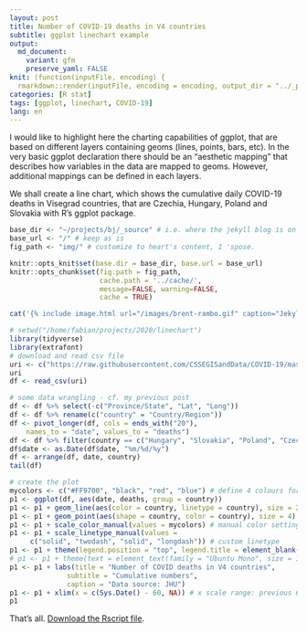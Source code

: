 ```yaml
---
layout: post
title: Number of COVID-19 deaths in V4 countries
subtitle: ggplot linechart example
output:
  md_document:
    variant: gfm
    preserve_yaml: FALSE
knit: (function(inputFile, encoding) {
  rmarkdown::render(inputFile, encoding = encoding, output_dir = "../_posts") })
categories: [R stat]
tags: [ggplot, linechart, COVID-19]
lang: en
---
```



I would like to highlight here the charting capabilities of ggplot, that are based on different layers containing geoms (lines, points, bars, etc). In the very basic ggplot declaration there should be an "aesthetic mapping" that describes how variables in the data are mapped to geoms. However, additional mappings can be defined in each layers.

We shall create a line chart, which shows the cumulative daily COVID-19 deaths in Visegrad countries, that are Czechia, Hungary, Poland and Slovakia with R's ggplot package. 

```r
base_dir <- "~/projects/bj/_source" # i.e. where the jekyll blog is on the hard drive.
base_url <- "/" # keep as is
fig_path <- "img/" # customize to heart's content, I 'spose.

knitr::opts_knit$set(base.dir = base_dir, base.url = base_url)
knitr::opts_chunk$set(fig.path = fig_path,
                      cache.path = '../cache/',
                      message=FALSE, warning=FALSE,
                      cache = TRUE) 
```
```r
cat('{% include image.html url="/images/brent-rambo.gif" caption="Jekyll rules the world. Your Jekyll friend, Steve" width=410 align="right" %} ')
```

```r
# setwd("/home/fabian/projects/2020/linechart")
library(tidyverse)
library(extrafont)
# download and read csv file
uri <- c("https://raw.githubusercontent.com/CSSEGISandData/COVID-19/master/csse_covid_19_data/csse_covid_19_time_series/time_series_covid19_deaths_global.csv")
uri
df <- read_csv(uri)

# some data wrangling - cf. my previous post
df <- df %>% select(-c("Province/State", "Lat", "Long"))
df <- df %>% rename(c("country" = "Country/Region"))
df <- pivot_longer(df, cols = ends_with("20"),
    names_to = "date", values_to = "deaths")
df <- df %>% filter(country == c("Hungary", "Slovakia", "Poland", "Czechia"))
df$date <- as.Date(df$date, "%m/%d/%y")
df <- arrange(df, date, country)
tail(df)

# create the plot
mycolors <- c("#FF9700", "black", "red", "blue") # define 4 colours for the countries 
p1 <- ggplot(df, aes(date, deaths, group = country))
p1 <- p1 + geom_line(aes(color = country, linetype = country), size = 2) # note that color and line mappings ar inside aes()
p1 <- p1 + geom_point(aes(shape = country, color = country), size = 4) # again: aes () contains mappings
p1 <- p1 + scale_color_manual(values = mycolors) # manual color setting instead of default
p1 <- p1 + scale_linetype_manual(values =
     c("solid", "twodash", "solid", "longdash")) # custom linetype
p1 <- p1 + theme(legend.position = "top", legend.title = element_blank()) # move legend to top & supress legend title
# p1 <- p1 + theme(text = element_text(family = "Ubuntu Mono", size = 12)) # custom TTF font with extrafonts pkg
p1 <- p1 + labs(title = "Number of COVID deaths in V4 countries",
              subtitle = "Cumulative numbers",
              caption = "Data source: JHU")
p1 <- p1 + xlim(x = c(Sys.Date() - 60, NA)) # x scale range: previous 60 days 
p1
```



That's all. [Download the Rscript file]().

